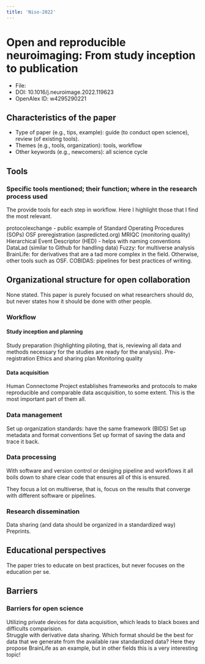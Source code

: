 ---
title: 'Niso-2022'
---

# Open and reproducible neuroimaging: From study inception to publication

-   File:
-   DOI: 10.1016/j.neuroimage.2022.119623
-   OpenAlex ID: w4295290221

## Characteristics of the paper

-   Type of paper (e.g., tips, example): guide (to conduct open
    science), review (of existing tools).
-   Themes (e.g., tools, organization): tools, workflow
-   Other keywords (e.g., newcomers): all science cycle

## Tools

### Specific tools mentioned; their function; where in the research process used

The provide tools for each step in workflow. Here I highlight those that
I find the most relevant.

protocolexchange - public example of Standard Operating Procedures
(SOPs) OSF preregistration (aspredicted.org) MRIQC (monitoring quality)
Hierarchical Event Descriptor (HED) - helps with naming conventions
DataLad (similar to Github for handling data) Fuzzy: for multiverse
analysis BrainLife: for derivatives that are a tad more complex in the
field. Otherwise, other tools such as OSF. COBIDAS: pipelines for best
practices of writing.

## Organizational structure for open collaboration

None stated. This paper is purely focused on what researchers should do,
but never states how it should be done with other people.

### Workflow

#### Study inception and planning

Study preparation (highlighting piloting, that is, reviewing all data
and methods necessary for the studies are ready for the analysis).
Pre-registration Ethics and sharing plan Monitoring quality

#### Data acquisition

Human Connectome Project establishes frameworks and protocols to make
reproducible and comparable data ascquisition, to some extent. This is
the most important part of them all.

### Data management

Set up organization standards: have the same framework (BIDS) Set up
metadata and format conventions Set up format of saving the data and
trace it back.

### Data processing

With software and version control or desiging pipeline and workflows it
all boils down to share clear code that ensures all of this is ensured.

They focus a lot on multiverse, that is, focus on the results that
converge with different software or pipelines.

### Research dissemination

Data sharing (and data should be organized in a standardized way)
Preprints.

## Educational perspectives

The paper tries to educate on best practices, but never focuses on the
education per se.

## Barriers

### Barriers for open science

Utilizing private devices for data acquisition, which leads to black
boxes and difficults comparision.\
Struggle with derivative data sharing. Which format should be the best
for data that we generate from the available raw standardized data? Here
they propose BrainLife as an example, but in other fields this is a very
interesting topic!
